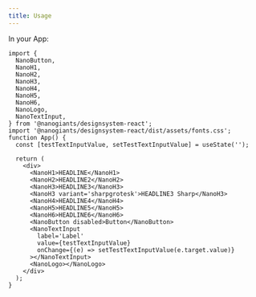 ```yaml
---
title: Usage
---
```



In your App:

```tsx
import {
  NanoButton,
  NanoH1,
  NanoH2,
  NanoH3,
  NanoH4,
  NanoH5,
  NanoH6,
  NanoLogo,
  NanoTextInput,
} from '@nanogiants/designsystem-react';
import '@nanogiants/designsystem-react/dist/assets/fonts.css';
function App() {
  const [testTextInputValue, setTestTextInputValue] = useState('');

  return (
    <div>
      <NanoH1>HEADLINE</NanoH1>
      <NanoH2>HEADLINE2</NanoH2>
      <NanoH3>HEADLINE3</NanoH3>
      <NanoH3 variant='sharpgrotesk'>HEADLINE3 Sharp</NanoH3>
      <NanoH4>HEADLINE4</NanoH4>
      <NanoH5>HEADLINE5</NanoH5>
      <NanoH6>HEADLINE6</NanoH6>
      <NanoButton disabled>Button</NanoButton>
      <NanoTextInput
        label='Label'
        value={testTextInputValue}
        onChange={(e) => setTestTextInputValue(e.target.value)}
      ></NanoTextInput>
      <NanoLogo></NanoLogo>
    </div>
  );
}
```

<App />
